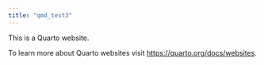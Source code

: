 ```yaml
---
title: "qmd_test3"
---
```


This is a Quarto website.

To learn more about Quarto websites visit <https://quarto.org/docs/websites>.
